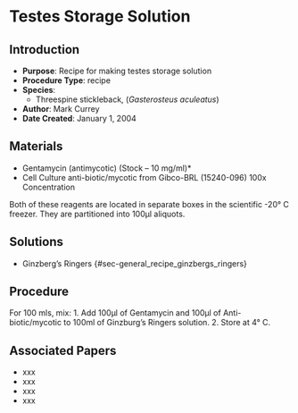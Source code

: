 # Testes Storage Solution {#sec-recipe-testes_solution}

## Introduction

-   **Purpose**: Recipe for making testes storage solution\
-   **Procedure Type**: recipe
-   **Species**:
    -   Threespine stickleback, (*Gasterosteus aculeatus*)
-   **Author**: Mark Currey
-   **Date Created**: January 1, 2004

## Materials

-   Gentamycin (antimycotic) (Stock – 10 mg/ml)\*
-   Cell Culture anti-biotic/mycotic from Gibco-BRL (15240-096) 100x Concentration

::: {.callout-Note title="NOTE"}
Both of these reagents are located in separate boxes in the scientific -20° C freezer. They are partitioned into 100μl aliquots.
:::

## Solutions

-   Ginzberg's Ringers {#sec-general_recipe_ginzbergs_ringers}

## Procedure

For 100 mls, mix: 1. Add 100μl of Gentamycin and 100μl of Anti-biotic/mycotic to 100ml of Ginzburg’s Ringers solution. 2. Store at 4° C.

## Associated Papers

-   xxx
-   xxx
-   xxx
-   xxx
